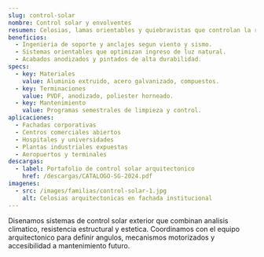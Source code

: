 ```yaml
---
slug: control-solar
nombre: Control solar y envolventes
resumen: Celosias, lamas orientables y quiebravistas que controlan la radiacion y aportan identidad arquitectonica.
beneficios:
  - Ingenieria de soporte y anclajes segun viento y sismo.
  - Sistemas orientables que optimizan ingreso de luz natural.
  - Acabados anodizados y pintados de alta durabilidad.
specs:
  - key: Materiales
    value: Aluminio extruido, acero galvanizado, compuestos.
  - key: Terminaciones
    value: PVDF, anodizado, poliester horneado.
  - key: Mantenimiento
    value: Programas semestrales de limpieza y control.
aplicaciones:
  - Fachadas corporativas
  - Centros comerciales abiertos
  - Hospitales y universidades
  - Plantas industriales expuestas
  - Aeropuertos y terminales
descargas:
  - label: Portafolio de control solar arquitectonico
    href: /descargas/CATALOGO-SG-2024.pdf
imagenes:
  - src: /images/familias/control-solar-1.jpg
    alt: Celosias arquitectonicas en fachada institucional
---
```


Disenamos sistemas de control solar exterior que combinan analisis climatico, resistencia estructural y estetica. Coordinamos con el equipo arquitectonico para definir angulos, mecanismos motorizados y accesibilidad a mantenimiento futuro.

